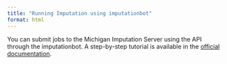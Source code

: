 ```yaml
---
title: "Running Imputation using imputationbot"
format: html
---
```


You can submit jobs to the Michigan Imputation Server using the API through the imputationbot. A step-by-step tutorial is available in the [official documentation](https://genepi.github.io/michigan-imputationserver/tutorials/imputationbot/).
